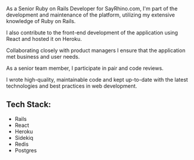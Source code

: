 As a Senior Ruby on Rails Developer for SayRhino.com, I'm part of the development and maintenance of the platform, utilizing my extensive knowledge of Ruby on Rails.

I also contribute to the front-end development of the application using React and hosted it on Heroku.

Collaborating closely with product managers I ensure that the application met business and user needs.

As a senior team member, I participate in pair and code reviews.

I wrote high-quality, maintainable code and kept up-to-date with the latest technologies and best practices in web development.

## Tech Stack:

- Rails
- React
- Heroku
- Sidekiq
- Redis
- Postgres

